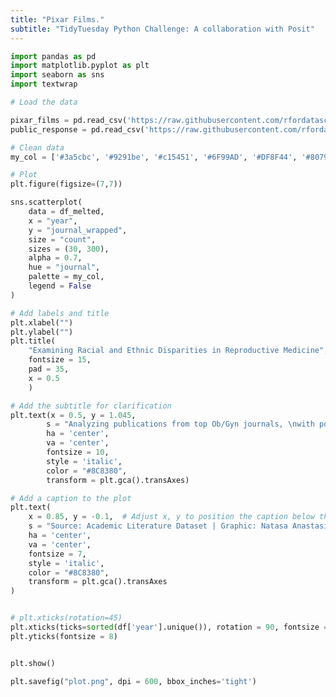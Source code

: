 ```yaml
---
title: "Pixar Films."
subtitle: "TidyTuesday Python Challenge: A collaboration with Posit"
---
```


```python
import pandas as pd
import matplotlib.pyplot as plt
import seaborn as sns
import textwrap

# Load the data 

pixar_films = pd.read_csv('https://raw.githubusercontent.com/rfordatascience/tidytuesday/main/data/2025/2025-03-11/pixar_films.csv')
public_response = pd.read_csv('https://raw.githubusercontent.com/rfordatascience/tidytuesday/main/data/2025/2025-03-11/public_response.csv')


```

```python
# Clean data
my_col = ['#3a5cbc', '#9291be', '#c15451', '#6F99AD', '#DF8F44', '#80796B']

# Plot
plt.figure(figsize=(7,7))

sns.scatterplot(
    data = df_melted, 
    x = "year", 
    y = "journal_wrapped", 
    size = "count", 
    sizes = (30, 300), 
    alpha = 0.7,
    hue = "journal", 
    palette = my_col,
    legend = False
)

# Add labels and title
plt.xlabel("")
plt.ylabel("")
plt.title(
    "Examining Racial and Ethnic Disparities in Reproductive Medicine", 
    fontsize = 15,
    pad = 35,
    x = 0.5
    )

# Add the subtitle for clarification
plt.text(x = 0.5, y = 1.045, 
        s = "Analyzing publications from top Ob/Gyn journals, \nwith point size reflecting the number of studies on racial and ethnic disparities.", 
        ha = 'center', 
        va = 'center', 
        fontsize = 10, 
        style = 'italic', 
        color = "#8C8380",
        transform = plt.gca().transAxes)

# Add a caption to the plot
plt.text(
    x = 0.85, y = -0.1,  # Adjust x, y to position the caption below the plot
    s = "Source: Academic Literature Dataset | Graphic: Natasa Anastasiadou", 
    ha = 'center', 
    va = 'center', 
    fontsize = 7, 
    style = 'italic', 
    color = "#8C8380", 
    transform = plt.gca().transAxes
)


# plt.xticks(rotation=45)
plt.xticks(ticks=sorted(df['year'].unique()), rotation = 90, fontsize = 8)
plt.yticks(fontsize = 8)


plt.show()

plt.savefig("plot.png", dpi = 600, bbox_inches='tight') 
```
